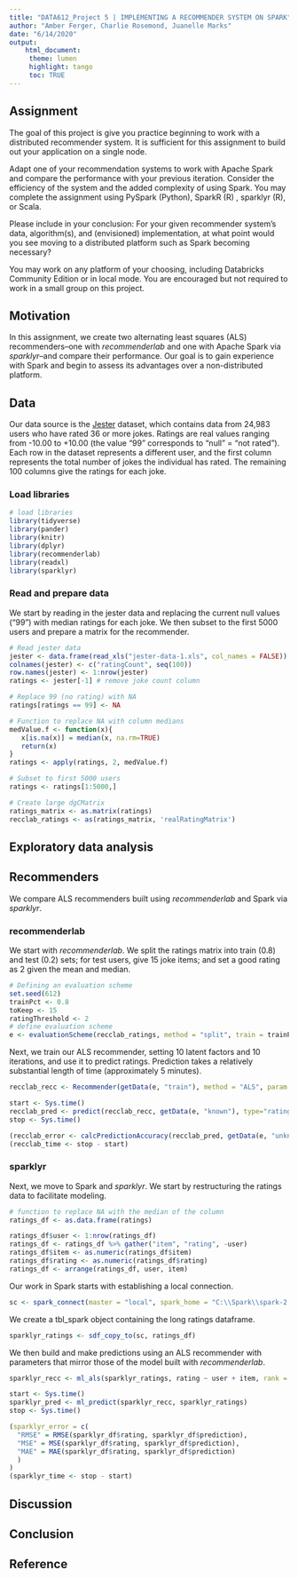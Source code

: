 ```yaml
---
title: "DATA612_Project 5 | IMPLEMENTING A RECOMMENDER SYSTEM ON SPARK"
author: "Amber Ferger, Charlie Rosemond, Juanelle Marks" 
date: "6/14/2020"
output: 
    html_document:
     theme: lumen
     highlight: tango
     toc: TRUE
---
```

## Assignment
The goal of this project is give you practice beginning to work with a distributed recommender system. It is sufficient for this assignment to build out your application on a single node.

Adapt one of your recommendation systems to work with Apache Spark and compare the performance with your previous iteration. Consider the efficiency of the system and the added complexity of using Spark. You may complete the assignment using PySpark (Python), SparkR (R) , sparklyr (R), or Scala.

Please include in your conclusion: For your given recommender system’s data, algorithm(s), and (envisioned) implementation, at what point would you see moving to a distributed platform such as Spark becoming necessary?

You may work on any platform of your choosing, including Databricks Community Edition or in local mode. You are encouraged but not required to work in a small group on this project.


## Motivation
In this assignment, we create two alternating least squares (ALS) recommenders--one with *recommenderlab* and one with Apache Spark via *sparklyr*--and compare their performance. Our goal is to gain experience with Spark and begin to assess its advantages over a non-distributed platform.


## Data
Our data source is the [Jester](http://eigentaste.berkeley.edu/dataset/) dataset, which contains data from 24,983 users who have rated 36 or more jokes. Ratings are real values ranging from -10.00 to +10.00 (the value "99" corresponds to "null" = "not rated"). Each row in the dataset represents a different user, and the first column represents the total number of jokes the individual has rated. The remaining 100 columns give the ratings for each joke. 


### Load libraries

```r
# load libraries
library(tidyverse)
library(pander)
library(knitr)
library(dplyr)
library(recommenderlab)
library(readxl)
library(sparklyr)
```

### Read and prepare data
We start by reading in the jester data and replacing the current null values ("99") with median ratings for each joke. We then subset to the first 5000 users and prepare a matrix for the recommender.

```r
# Read jester data
jester <- data.frame(read_xls("jester-data-1.xls", col_names = FALSE))
colnames(jester) <- c("ratingCount", seq(100))
row.names(jester) <- 1:nrow(jester)
ratings <- jester[-1] # remove joke count column

# Replace 99 (no rating) with NA
ratings[ratings == 99] <- NA

# Function to replace NA with column medians
medValue.f <- function(x){
   x[is.na(x)] = median(x, na.rm=TRUE) 
   return(x)
}
ratings <- apply(ratings, 2, medValue.f)

# Subset to first 5000 users
ratings <- ratings[1:5000,]
```

```r
# Create large dgCMatrix
ratings_matrix <- as.matrix(ratings)
recclab_ratings <- as(ratings_matrix, 'realRatingMatrix')
```

## Exploratory data analysis


## Recommenders
We compare ALS recommenders built using *recommenderlab* and Spark via *sparklyr*.

### recommenderlab
We start with *recommenderlab*. We split the ratings matrix into train (0.8) and test (0.2) sets; for test users, give 15 joke items; and set a good rating as 2 given the mean and median.

```r
# Defining an evaluation scheme
set.seed(612)
trainPct <- 0.8
toKeep <- 15
ratingThreshold <- 2
# define evaluation scheme
e <- evaluationScheme(recclab_ratings, method = "split", train = trainPct, given = toKeep, goodRating = ratingThreshold)
```

Next, we train our ALS recommender, setting 10 latent factors and 10 iterations, and use it to predict ratings. Prediction takes a relatively substantial length of time (approximately 5 minutes).

```r
recclab_recc <- Recommender(getData(e, "train"), method = "ALS", param = list(n_factors = 10, lambda = 0.1, n_iterations = 10, seed = 612))
```

```r
start <- Sys.time()
recclab_pred <- predict(recclab_recc, getData(e, "known"), type="ratings")
stop <- Sys.time()
```

```r
(recclab_error <- calcPredictionAccuracy(recclab_pred, getData(e, "unknown")))
(recclab_time <- stop - start)
```


### sparklyr
Next, we move to Spark and *sparklyr*. We start by restructuring the ratings data to facilitate modeling.

```r
# function to replace NA with the median of the column
ratings_df <- as.data.frame(ratings)
```

```r
ratings_df$user <- 1:nrow(ratings_df)
ratings_df <- ratings_df %>% gather("item", "rating", -user)
ratings_df$item <- as.numeric(ratings_df$item)
ratings_df$rating <- as.numeric(ratings_df$rating)
ratings_df <- arrange(ratings_df, user, item)
```


Our work in Spark starts with establishing a local connection.

```r
sc <- spark_connect(master = "local", spark_home = "C:\\Spark\\spark-2.4.6-bin-hadoop2.7")
```


We create a tbl_spark object containing the long ratings dataframe.

```r
sparklyr_ratings <- sdf_copy_to(sc, ratings_df)
```


We then build and make predictions using an ALS recommender with parameters that mirror those of the model built with *recommenderlab*.

```r
sparklyr_recc <- ml_als(sparklyr_ratings, rating ~ user + item, rank = 10, reg_param = 0.1, max_iter = 10)
```

```r
start <- Sys.time()
sparklyr_pred <- ml_predict(sparklyr_recc, sparklyr_ratings)
stop <- Sys.time()
```

```r
(sparklyr_error = c(
  "RMSE" = RMSE(sparklyr_df$rating, sparklyr_df$prediction),
  "MSE" = MSE(sparklyr_df$rating, sparklyr_df$prediction),
  "MAE" = MAE(sparklyr_df$rating, sparklyr_df$prediction)
  )
)
(sparklyr_time <- stop - start) 
```


## Discussion

## Conclusion

## Reference
